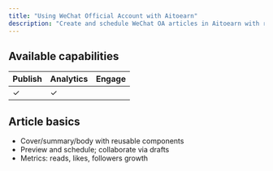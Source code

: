 ```yaml
---
title: "Using WeChat Official Account with Aitoearn"
description: "Create and schedule WeChat OA articles in Aitoearn with recommended specs."
---
```


## Available capabilities

| Publish | Analytics | Engage |
| --- | --- | --- |
| ✓ | ✓ |  |

## Article basics

- Cover/summary/body with reusable components
- Preview and schedule; collaborate via drafts
- Metrics: reads, likes, followers growth
